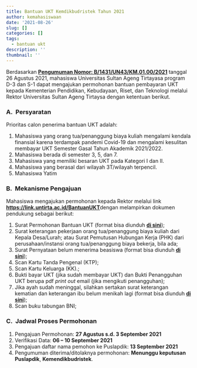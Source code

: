 ```yaml
---
title: Bantuan UKT Kemdikbudristek Tahun 2021
author: kemahasiswaan
date: '2021-08-26'
slug: []
categories: []
tags:
  - bantuan ukt
description: ''
thumbnail: ''
---
```


Berdasarkan [**Pengumuman Nomor: B/1431/UN43/KM.01.00/2021**](https://drive.google.com/file/d/11cfZ60-H9bIx_0Mx81oNjW_U6cwp5vKR/view){target="_blank"} tanggal 26 Agustus 2021, mahasiswa Universitas Sultan Ageng Tirtayasa program D-3 dan S-1 dapat mengajukan permohonan bantuan pembayaran UKT kepada Kementerian Pendidikan, Kebudayaan, Riset, dan Teknologi melalui Rektor Universitas Sultan Ageng Tirtaysa dengan ketentuan berikut.

### **A.  Persyaratan**

Prioritas calon penerima bantuan UKT adalah:

1.  Mahasiswa yang orang tua/penanggung biaya kuliah mengalami kendala finansial karena terdampak pandemi Covid-19 dan mengalami kesulitan membayar UKT Semester Gasal Tahun Akademik 2021/2022.
2.  Mahasiswa berada di semester 3, 5, dan 7.
3.  Mahasiswa yang memiliki besaran UKT pada Kategori I dan II.
4.  Mahasiswa yang berasal dari wilayah 3T/wilayah terpencil.
5.  Mahasiswa Yatim

### **B.  Mekanisme Pengajuan**

Mahasiswa mengajukan permohonan kepada Rektor melalui link [**https://link.untirta.ac.id/BantuanUKT**](https://link.untirta.ac.id/BantuanUKT)dengan melampirkan dokumen pendukung sebagai berikut:

1.  Surat Permohonan Bantuan UKT (format bisa diunduh [**di sini**](https://drive.google.com/file/d/11UW8S8TNavvXkCgYCELoXg_6KXSzbBUL/view?usp=sharing){target="_blank"});
2.  Surat keterangan pekerjaan orang tua/penanggung biaya kuliah dari Kepala Desa/Lurah; atau Surat Pemutusan Hubungan Kerja (PHK) dari perusahaan/instansi orang tua/penanggung biaya bekerja, bila ada;
3.  Surat Pernyataan belum menerima beasiswa (format bisa diunduh [**di sini**](https://docs.google.com/document/d/11V8KI1V34KuNu21g5olRRs30UA6GSewg/edit?usp=sharing&ouid=108370448589641088671&rtpof=true&sd=true){target="_blank"});
4.  Scan Kartu Tanda Pengenal (KTP);
5.  Scan Kartu Keluarga (KK).;
6.  Bukti bayar UKT (jika sudah membayar UKT) dan Bukti Penangguhan UKT berupa pdf *print out* email (jika mengikuti penangguhan);
7.  Jika ayah sudah meninggal, silahkan sertakan surat keterangan kematian dan keterangan ibu belum menikah lagi (format bisa diunduh [**di sini**](https://drive.google.com/file/d/11UsiYWHSZZlzOaXm5h8ZAKXKy5H6_Lhs/view?usp=sharing){target="_blank"});
8.  Scan buku tabungan BNI;

### **C.  Jadwal Proses Permohonan**

1.  Pengajuan Permohonan: **27 Agustus s.d. 3 September 2021**
2.  Verifikasi Data: **06 -- 10 September 2021**
3.  Pengajuan daftar nama pemohon ke Puslapdik: **13 September 2021**
4.  Pengumuman diterima/ditolaknya permohonan: **Menunggu keputusan Puslapdik**, **Kemendikbudristek**.
